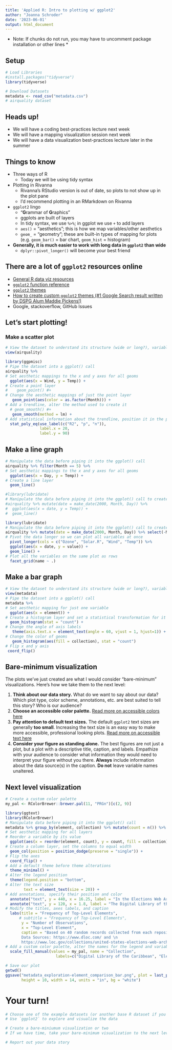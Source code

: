 ```yaml
---
title: 'Applied R: Intro to plotting w/ ggplot2'
author: "Joanna Schroder"
date: '2023-06-01'
output: html_document
---
```


* Note: If chunks do not run, you may have to uncomment package installation or other lines *

## Setup

```r
# Load Libraries
#install.packages("tidyverse")
library(tidyverse)

# Download Datasets
metadata <- read_csv("metadata.csv")
# airquality dataset
```

## Heads up!

-   We will have a coding best-practices lecture next week
-   We will have a mapping visualization session next week
-   We will have a data visualization best-practices lecture later in the summer

## Things to know

-   Three ways of R
    -   Today we will be using tidy syntax
-   Plotting in Rivanna
    -   Rivanna's RStudio version is out of date, so plots to not show up in the plot pane
    -   I'd recommend plotting in an RMarkdown on Rivanna
-   `ggplot2` lingo
    -   "**G**rammar of **G**raphics"
    -   ggplots are built of layers
    -   In tidy syntax, we use `%>%`; in ggplot we use `+` to add layers
    -   `aes()` = "aesthetics"; this is how we map variables/other aesthetics
    -   `geom_` = "geometry"; these are built-in types of mapping for plots (e.g. `geom_bar()` = bar chart, `geom_hist` = histogram)
-   **Generally, it is much easier to work with long data in `ggplot2` than wide**
    -   `dplyr::pivot_longer()` will become your best friend

## There are a lot of `ggplot2` resources online

-   [General R data viz resources](https://www.cs.drexel.edu/~js5365/r-data-viz/other-resources.html)
-   [`ggplot2` function reference](https://ggplot2.tidyverse.org/reference/index.html)
-   [`ggplot2` themes](https://r-charts.com/ggplot2/themes/)
-   [How to create custom `ggplot2` themes (#1 Google Search result written by DSPG Alum Maddie Pickens!)](https://rpubs.com/mclaire19/ggplot2-custom-themes)
-   Google, stackoverflow, GitHub Issues

## Let's start plotting!

### Make a scatter plot

```r
# View the dataset to understand its structure (wide or long?), variables, data types 
view(airquality)

library(ggpmisc)
# Pipe the dataset into a ggplot() call
airquality %>% 
# Set aesthetic mappings to the x and y axes for all geoms
  ggplot(aes(x = Wind, y = Temp)) +
# Create a point layer
#    geom_point() #+
# Change the aesthetic mappings of just the point layer
   geom_point(aes(color = as.factor(Month))) +
# Add a trendline, alter the method used to create it
  # geom_smooth() #+
   geom_smooth(method = lm) +
# Add statistical information about the trendline, position it in the plot
  stat_poly_eq(use_label(c("R2", "p", "n")),
               label.x = 20,
               label.y = 90)
```

## Make a line graph

```r
# Manipulate the data before piping it into the ggplot() call
airquality %>% filter(Month == 5) %>%
# Set aesthetic mappings to the x and y axes for all geoms
  ggplot(aes(x = Day, y = Temp)) +
# Create a line layer
  geom_line()

#library(lubridate)
# Manipulate the data before piping it into the ggplot() call to create a new date column
#airquality %>% mutate(date = make_date(2000, Month, Day)) %>% 
#  ggplot(aes(x = date, y = Temp)) +
#  geom_line()

library(lubridate)
# Manipulate the data before piping it into the ggplot() call to create a new date column
airquality %>% mutate(date = make_date(2000, Month, Day)) %>% select(-Month, -Day) %>%
# Pivot the data longer so we can plot all variables at once
  pivot_longer(cols = c("Ozone", "Solar.R", "Wind", "Temp")) %>%
  ggplot(aes(x = date, y = value)) +
  geom_line() +
# Plot all the variables on the same plot as rows
  facet_grid(name ~ .)
```

## Make a bar graph

```r
# View the dataset to understand its structure (wide or long?), variables, data types 
view(metadata)
# Pipe the dataset into a ggplot() call
metadata %>% 
# Set aesthetic mapping for just one variable
  ggplot(aes(x = element)) +
# Create a histogram layer and set a statistical transformation for it
  geom_histogram(stat = "count") +
# Change the angle of axis labels
   theme(axis.text.x = element_text(angle = 60, vjust = 1, hjust=1)) +
# Change the color of geoms
   geom_histogram(aes(fill = collection), stat = "count")
# Flip x and y axis
 coord_flip()
```

## Bare-minimum visualization

The plots we've just created are what I would consider "bare-minimum" visualizations. Here's how we take them to the next level:

1.  **Think about our data story.** What do we want to say about our data? Which plot type, color scheme, annotations, etc. are best suited to tell this story? Who is our audience?
2.  **Choose an accessible color palette.** [Read more on accessible colors here](https://www.cs.drexel.edu/~js5365/r-data-viz/guides/accessible-colors.html)
3.  **Pay attention to default text sizes.** The default `ggplot2` text sizes are generally **too small**. Increasing the text size is an easy way to make more accessible, professional looking plots. [Read more on accessible text here](https://www.cs.drexel.edu/~js5365/r-data-viz/guides/accessible-text.html)
4.  **Consider your figure as standing alone.** The best figures are not just a plot, but a plot with a descriptive title, caption, and labels. Empathize with your audience to consider what information they would need to interpret your figure without you there. **Always** include information about the data source(s) in the caption. **Do not** leave variable names unaltered.

## Next level visualization

```r
# Create a custom color palette
my_pal <- RColorBrewer::brewer.pal(11, "PRGn")[c(2, 9)]

library(ggtext)
library(RColorBrewer)
# Manipulate data before piping it into the ggplot() call
metadata %>% group_by(element, collection) %>% mutate(count = n()) %>% distinct(element, count, collection) %>%
# Set aesthetic mapping for all layers
# Reorder a variable by its value
  ggplot(aes(x = reorder(element, count), y = count, fill = collection)) +
# Create a column layer, set the columns to equal width
  geom_col(position = position_dodge(preserve = "single")) +
# Flip the axes
  coord_flip() +
# Add a default theme before theme alterations
  theme_minimal() +
# Alter the legend position
  theme(legend.position = "bottom",
# Alter the text size
        text = element_text(size = 20)) +
# Add annotations, specify their position and color
  annotate("text", y = 440, x = 16.25, label = "In the Elections Web Archive, subject repeats a mean \n average of 12.8 times per metadata record", color = my_pal[2]) + 
  annotate("text", y = 120, x = 1.8, label = "The Digital Library of the Caribbean metadata contains three \n unique top-level elements: note, abstract, and classification" , color = my_pal[1]) + 
# Modify the titles, axes labels, and caption
  labs(title = "Frequency of Top-Level Elements",
      # subtitle = "Frequency of Top-Level Elements",
       y = "Number of Observations",
       x = "Top-Level Element",
       caption = "Based on 40 random records collected from each repository (80 records total). \n
       Data Sources: https://www.dloc.com/ and \n
       https://www.loc.gov/collections/united-states-elections-web-archive/") +
# Add a custom color palette, alter the names for the legend and variables
  scale_fill_manual(values = my_pal, name = "Collection",
                      labels=c("Digital Library of the Caribbean", "Elections Web Archive"))

# Save our plot
getwd()
ggsave("metadata_exploration-element_comparison_bar.png", plot = last_plot(),
       height = 10, width = 14, units = "in", bg = "white")
```

# Your turn!

```r
# Choose one of the example datasets (or another base R dataset if you know of one)
# Use `ggplot2` to explore and visualize the data

# Create a bare-miniumum visualization or two
# If we have time, take your bare-minimum visualization to the next level

# Report out your data story
```
